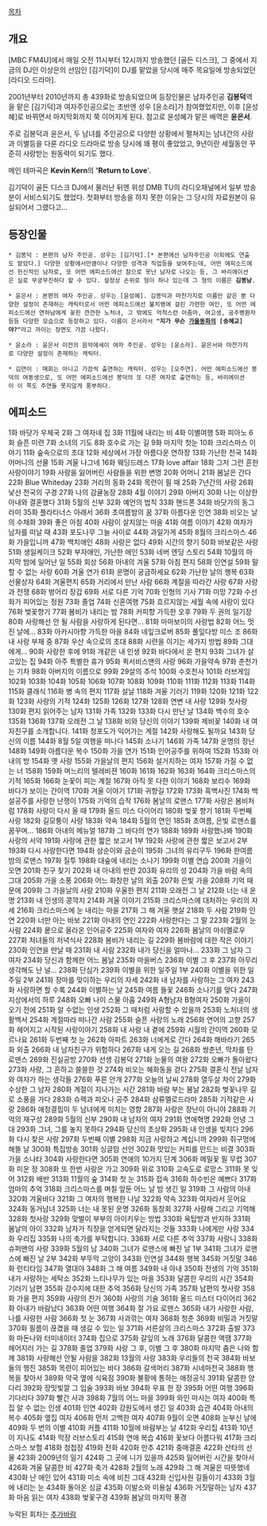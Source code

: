 [[목차]]
== 개요 ==

[MBC FM4U]에서 매일 오전 11시부터 12시까지 방송했던 [골든 디스크], 그 중에서 지금의 DJ인 이상은의 선임인 [김기덕]이 DJ를 맡았을 당시에 매주 목요일에 방송되었던 [라디오 드라마].

2001년부터 2010년까지 총 439화로 방송되었으며 등장인물은 남자주인공 '''김봉덕'''역을 맡은 [김기덕]과 여자주인공으로는 초반엔 성우 [윤소라]가 참여했었지만, 이후 [윤성혜]로 바뀌면서 마지막회까지 쭉 이어지게 된다. 참고로 윤성혜가 맡은 배역은 '''윤은서'''.

주로 김봉덕과 윤은서, 두 남녀를 주인공으로 다양한 상황에서 펼쳐지는 남녀간의 사랑과 이별등을 다룬 라디오 드라마로 방송 당시에 꽤 평이 좋았었고, 9년이란 세월동안 꾸준히 사랑받는 원동력이 되기도 했다.

메인 테마곡은 '''Kevin Kern'''의 ''''Return to Love''''.

김기덕이 골든 디스크 DJ에서 물러난 뒤엔 위성 DMB TU의 라디오채널에서 일부 방송분이 서비스되기도 했었다. 첫화부터 방송을 하지 못한 이유는 그 당시의 자료원본이 유실되어서 그랬다고...


== 등장인물 ==

 * 김봉덕 : 본편의 남자 주인공. 성우는 [김기덕].[* 본편에선 남자주인공 이외에도 연출도 맡았다.] 다양한 상황에서만큼이나 다양한 성격과 직업등을 보여주는데, 어떤 에피소드에선 헌신적인 남자로, 또 어떤 에피소드에선 참으로 못난 남자로 나오는 등, 그 바리에이션은 실로 무궁무진하다 할 수 있다. 설정상 손위로 형이 하나 있는데 그 형의 이름은 '''김봉남'''.


 * 윤은서 : 본편의 여자 주인공. 성우는 [윤성혜]. 김봉덕과 마찬가지로 이름만 같은 뿐 다양한 설정이 존재하는 캐릭터로서 어떤 에피소드에선 불치병에 걸린 가련한 여인, 또 어떤 에피소드에선 연하남에게 꽂힌 깐깐한 노처녀, 그 밖에도 억척스런 아줌마, 여고생, 공주병환자등등 다양한 모습으로 등장하고 있다. 이름이 은서라서 '''"지가 무슨 [[가을동화]]의 [송혜교]야?"'''라고 까이는 장면도 가끔 나왔다.


 * 윤소라 : 윤은서 이전의 음악에세이 여자 주인공. 성우는 [윤소라]. 윤은서와 마찬가지로 다양한 설정이 존재하는 캐릭터.


 * 김연이 : 매회는 아니고 가끔씩 출연하는 캐릭터. 성우는 [오주연]. 어떤 에피소드에선 봉덕의 여동생으로, 또 어떤 에피소드에선 봉덕의 또 다른 여자로 출연하는 등, 바리에이션이 이 쪽도 주연들 못지않게 풍부하다.


== 에피소드 == 

1화 바닷가 우체국
2화 그 여자네 집
3화 11월에 내리는 비
4화 이별여행
5화 피아노
6화 슬픈 미련
7화 소녀의 기도
8화 호수로 가는 길
9화 마지막 첫눈
10화 크리스마스 이야기
11화 숲속으로의 초대
12화 세상에서 가장 아름다운 연하장
13화 가난한 천국
14화 어머니의 선물
15화 겨울 나그네
16화 웨딩드레스
17화 love affair
18화 그저 그런 흔한 사랑이야기
19화 사랑을 잃어버린 사람들을 위한 변명
20화 어머니
21화 봄날은 간다
22화 Blue Whiteday
23화 거리의 동화
24화 목련이 필 때
25화 7년간의 사랑
26화 낯선 천국의 구경
27화 나의 감귤농장
28화 4월 이야기
29화 아버지
30화 나는 이상한 아내와 결혼했다
31화 5월의 신부
32화 예언의 법칙
33화 핸드폰
34화 바닷가의 동그라미
35화 플라타너스 아래서
36화 초여름밤의 꿈
37화 아름다운 인연
38화 비오는 날의 수채화
39화 좋은 아침
40화 사람이 살지않는 마을
41화 여름 이야기
42화 여자가 남자를 떠날 때
43화 포도나무 그늘 사이로
44화 과일가게
45화 8월의 크리스마스
46화 가을입니까
47화 백치애인
48화 사랑은 없다
49화 시간의 향기
50화 바보같은 사랑
51화 생일케이크
52화 부자애인, 가난한 애인
53화 네버 엔딩 스토리
54화 10월의 마지막 밤에 일어난 일
55화 회상
56화 아내의 겨울
57화 아침 편지
58화 인연설
59화 말할 수 없는 사랑
60화 겨울 연가
61화 운명이 궁금하세요
62화 가난한 날의 행복
63화 선물상자
64화 겨울편지
65화 거리에서 만난 사람
66화 계절을 따라간 사랑
67화 사랑과 전쟁
68화 벙어리 장갑
69화 서로 다른 기억
70화 인형의 기사
71화 미망
72화 수선화가 피어있는 정원
73화 졸업
74화 신혼여행
75화 흐르지않는 세월 속에 사랑이 있다
76화 벚꽃향기
77화 봄비가 내리는 밤
78화 커피향 가득한 오후
79화 두 권의 일기장
80화 사랑해선 안 될 사람을 사랑하게 된다면...
81화 마마보이의 사랑법
82화 어느 멋진 날에...
83화 아카시아향 가득한 마을
84화 네잎크로버
85화 풀잎다방 미스 조
86화 내 사랑 부재 중
87화 우산 속으로의 초대
88화 시련을 이기는 세가지 방법
89화 그대에게...
90화 사랑한 후에
91화 개같은 내 인생
92화 바다에서 온 편지
93화 그녀가 살고있는 집
94화 아주 특별한 휴가
95화 퀵서비스맨의 사랑
96화 가을약속
97화 춘천가는 기차
98화 아버지의 이름으로
99화 29살의 추석
100화 수호천사
101화 러브게임
102화
103화
104화
105화
106화
107화
108화
109화
110화
111화
112화
113화
114화
115화 클래식
116화 병 속의 편지
117화 설날
118화 겨울 기러기
119화
120화
121화
122화
123화 사랑의 기적
124화
125화
126화
127화
128화 연변 내 사랑
129화 첫사랑
130화 편지 읽어주는 남자 
131화 가족
132화 
133화 다시 만난 날
134화 백수의 호수
135화 
136화
137화 오래전 그 날
138화 비와 당신의 이야기
139화 제비꽃
140화 내 여자친구를 소개합니다.
141화 청포도가 익어가는 계절
142화 사랑해도 될까요
143화 당신의 이름
144화 8월 5일 여행을 떠나다
145화 소나기
146화 가족
147화 운명의 장난
148화 
149화 아름다운 복수
150화 가을 연가
151화 인어공주를 위하여
152화 
153화 아내의 방
154화 옛 사랑
155화 가을날의 편지
156화 설거지하는 여자
157화 가질 수 없는 너
158화 
159화 며느리의 텔레비젼
160화 
161화
162화
163화
164화 크리스마스의 기적
165화 
166화 눈꽃이 피는 계절
167화 아직 못 다한 이야기
168화 보리수
169화 바다가 보이는 간이역
170화 겨울 이야기
171화 귀향길
172화 
173화 흑백사진
174화 백설공주를 사랑한 난쟁이
175화 기억의 습작
176화 봄날의 로맨스
177화 사랑은 봄비처럼
178화 사랑이 다시 올 때
179화 올드 미스 다이어리
180화 벚꽃 향기
181화 두번째 사랑
182화 길모퉁이 사랑
183화 약속
184화 5월의 연인
185화 초여름, 은빛 로맨스를 꿈꾸며...
186화 아내의 메뉴얼
187화 그 바다의 연가
188화
189화 사랑했나봐
190화 사랑의 서약
191화 사랑에 관한 짧은 보고서 1부
192화 사랑에 관한 짧은 보고서 2부
193화 다시 사랑한다면
194화 삼순이와 금순이
195화 그녀의 유리구두
196화 한여름밤의 로맨스
197화 질투
198화 대숲에 내리는 소나기
199화 이별 연습
200화 가을이 오면
201화 친구 찾기
202화 내 아내의 반란
203화 유리의 성
204화 가을 바람 속의 그대
205화 가을 소풍
206화 어느 화창한 날의 외출
207화 은빛 가을
208화 기억 때문에
209화 그 가을날의 사랑
210화 우울한 편지
211화 오래전 그 날
212화 너는 내 운명
213화 내 인생의 콩깍지
214화 겨울 이야기
215화 크리스마스에 대처하는 우리의 자세
216화 크리스마스에 눈 내리는 마을
217화 그 해 겨울 햇살
218화 두 사람
219화 인연
220화 너만 아는 바보
221화 아내의 연인
222화 사랑한다는 그 말
223화 2월의 눈사람
224화 뭍으로 올라온 인어공주
225화 여자와 여자
226화 봄날의 마쉬멜로우
227화 처녀들의 저녁식사
228화 봄비가 내리는 길
229화 봄바람에 대한 작은 이야기
230화 인연을 만날 때
231화 내 사람
232화 내가 당신을 얼마나...
233화 그 남자 그 여자
234화 당신과 함께한 어느 봄날
235화 마을버스
236화 이별 그 후
237화 아무리 생각해도 난 널...
238화 단심가
239화 이별을 위한 일주일 1부
240화 이별을 위한 일주일 2부
241화 장마를 맞이하는 우리의 자세
242화 내 남자를 사랑하는 그 여자
243화 사랑하면 할 수록
244화 이별하는 날
245화 여름 들꽃
246화 소나기를 맞다
247화 지상에서의 하루
248화 오빠 나이 스물 아홉
249화 A형남자 B형여자
250화 가을이 오기 전에
251화 알 수없는 인생
252화 그 때처럼 사랑할 수 있을까
253화 노처녀의 생활백서
254화 계절따라 떠나간 사람
255화 슬픈 사랑의 노래
256화 연어의 고향
257화 헤어지고 시작된 사랑이야기
258화 내 사랑 내 곁에
259화 시월의 간이역
260화 모르나요
261화 두번째 첫 눈
262화 아파트
263화 너에게로 간다
264화 해바라기
265화 외출
266화 내 남자친구가 위험하다
267화 내게 오는 길
268화 쌍춘년, 막차를 탄 로맨스
269화 진실공방
270화 선생 김봉덕
271화 눈물의 여왕
272화 오빠가 돌아왔다
273화 사랑, 그 흔하고 쓸쓸한 것
274화 비오는 혜화동을 걷다
275화 결혼식 전날 남자와 여자가 하는 생각들
276화 푸른 안개
277화 오늘의 날씨
278화 열두살 차이
279화 수상한 그 남자
280화 계절이 지나가는 시간
281화 바람 부는 봄날
282화 벚꽃나무 길로 소풍을 가다
283화 슈렉과 피오나 공주
284화 삼류멜로드라마
285화 기적같은 사랑
286화 애정결핍이 두 남녀에게 미치는 영향
287화 사랑은 장난이 아니야
288화 기억의 재구성
289화 5월의 신부
290화 내 남자의 여자
291화 연애혁명
292화 안녕 그대
293화 그녀, 그를 놓지 못하다
294화 당신의 초상화
295화 내 인생을 빚지다
296화 다시 찾은 사랑
297화 두번째 이별
298화 지금 사랑하고 계십니까
299화 쥐구멍에 해뜰 날
300화 특집방송
301화 싱글맘 선언
302화 맛있는 커피를 만드는 비결
303화 가을 소나타
304화 사랑한다면
305화 연애의 10가지 단계
306화 메밀꽃 필 무렵
307화 미운 정
308화 또 한번 사랑은 가고
309화 위로
310화 고속도로 로망스
311화 못 잊어
312화 배반
313화 11월의 숲
314화 첫 눈
315화 접속
316화 하수빈은 예쁘다
317화 엄마의 추억
318화 크리스마스를 며칠 앞둔 어느 날 밤 생긴 일
319화 그 사람의 아내
320화 겨울바다
321화 그 여자의 행복한 나날
322화 약속
323화 여자라서 웃어요
324화 동거남녀
325화 너는 내 못된 운명
326화 동창회
327화 사랑해 그리고 기억해
328화 첫사랑
329화 맞벌이 부부의 아이키우는 방법
330화 옥탑방과 반지하
331화 봄날의 아이
332화 남자가 직장을 얻게되면 달라지는 것들
333화 나에게만 사랑
334화 우리집
335화 나의 축가를 부탁합니다.
336화 서로 다른 추억
337화 사랑니
338화 슈퍼맨의 사랑
339화 5월의 남
340화 그녀가 로맨스에 빠진 날 1부
341화 그녀가 로맨스에 빠진 날 2부
342화 부뚜막 고양이
343화 인연설
344화 행복
345화 거짓말
346화 런티타임
347화 열대야
348화 그 해 여름
349화 내 아내
350화 전생의 기억
351화 내가 사랑하는 세탁소
352화 느티나무가 있는 마을
353화 달콤한 우리의 시간
354화 기러기 남편
355화 강수지에 대한 추억
356화 당신의 가족
357화 남편의 첫사랑
358화 가을 편지
359화 사랑의 찬가
360화 사랑의 기술
361화 올드 미스터 다이어리
362화 아내가 바람났다
363화 어떤 여행
364화 잘 가요 로맨스
365화 내가 사랑한 사람, 나를 사랑한 사람
366화 첫 눈
367화 사과깎는 여자
368화 청춘
369화 비밀과 거짓말
370화 필름이 끊겼을 때 생길 수 있는 일
371화 서른살의 크리스마스
372화 출발
373화 마돈나와 터미네이터
374화 집으로
375화 갈잎의 노래
376화 달콤한 액땜
377화 헤어지러 가는 길
378화 졸업
379화 사랑 그 후, 이별 그 후
380화 마지막 춤은 나와 함께
381화 사랑해선 안될 사람을
382화 13월의 사랑
383화 우리들의 천국
384화 바보들의 행진
385화 목련이 피어있는 바다
386화 갈색머리
387화 시네마천국
388화 행복을 찾아서
389화 약국 옆에 식육점
390화 불황에 통하는 애정공식
391화 달콤한 양다리
392화 장밋빛깔 그 입술
393화 바보
394화 우표 한 장
395화 어떤 여행
396화 기다리다
397화 빨간 사과
398화 7월의 어느 마을
399화 와인 마시는 여자
400화 특집 알 수 없는 인생
401화 인연
402화 강원도에서 생긴 일
403화 습관
404화 아내의 복수
405화 옆집 여자
406화 먼저 고백한 여자
407화 9월이 오면
408화 눈부신 날에
409화 두 번의 이별
410화 커플
411화 10월에 바람부는 날
412화 우리집
413화 10년이 지나도
414화 막장 러브스토리
415화 연애 복습
416화 꽃보다 아름다워
417화 크리스마스 보험
418화 청첩장
419화 전화
420화 만추
421화 중매결혼
422화 산타의 선물
423화 2009년의 일기
424화 그 곳에 니가 있을까
425화 잃어버린 시간을 찾아서
426화 겨울 달콤한 비
427화 축가
428화 2월의 노래
429화 그 해 겨울은 따뜻했네
430화 난 애인 있어
431화 미소 속에 비친 그대
432화 신입사원 길들이기
433화 3월에 내리는 눈
434화 돌아온 싱글
435화 이발소와 미용실
436화 거짓말하는 남자
437화 마음 읽는 여자
438화 벚꽃구경
439화 봄날의 마지막 풍경


누락된 회차는 [[추가바람]]

